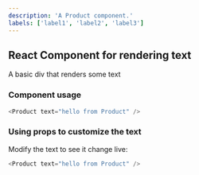 ```yaml
---
description: 'A Product component.'
labels: ['label1', 'label2', 'label3']
---
```



## React Component for rendering text

A basic div that renders some text

### Component usage

```js
<Product text="hello from Product" />
```

### Using props to customize the text

Modify the text to see it change live:

```js live
<Product text="hello from Product" />
```
